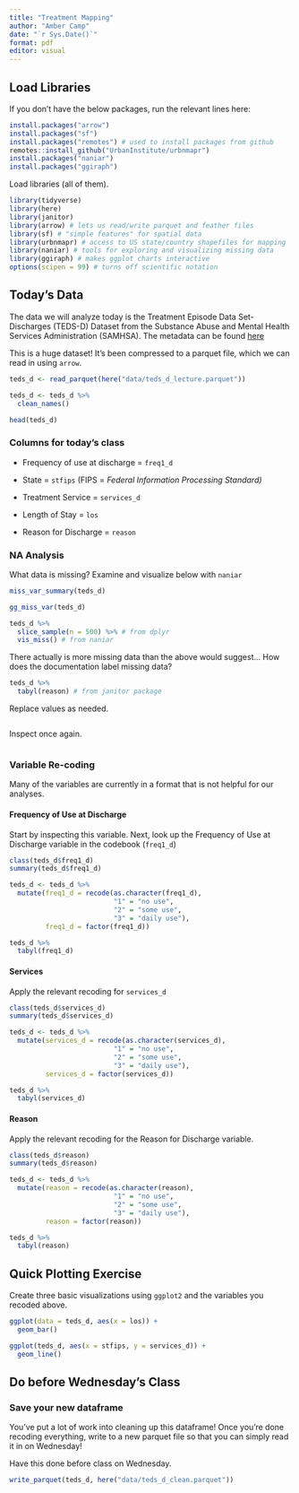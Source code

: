 ```yaml
---
title: "Treatment Mapping"
author: "Amber Camp" 
date: "`r Sys.Date()`"
format: pdf
editor: visual
---
```


## Load Libraries

If you don't have the below packages, run the relevant lines here:

```r
install.packages("arrow")
install.packages("sf")
install.packages("remotes") # used to install packages from github
remotes::install_github("UrbanInstitute/urbnmapr")
install.packages("naniar")
install.packages("ggiraph")
```

Load libraries (all of them).

```r
library(tidyverse)
library(here)
library(janitor) 
library(arrow) # lets us read/write parquet and feather files
library(sf) # "simple features" for spatial data
library(urbnmapr) # access to US state/country shapefiles for mapping
library(naniar) # tools for exploring and visualizing missing data
library(ggiraph) # makes ggplot charts interactive
options(scipen = 99) # turns off scientific notation
```

## Today's Data

The data we will analyze today is the Treatment Episode Data Set-Discharges (TEDS-D) Dataset from the Substance Abuse and Mental Health Services Administration (SAMHSA). The metadata can be found [here](https://www.samhsa.gov/data/system/files/media-puf-file/TEDS-D-2021-DS0001-info-codebook.pdf)

This is a huge dataset! It's been compressed to a parquet file, which we can read in using `arrow`.

```r
teds_d <- read_parquet(here("data/teds_d_lecture.parquet"))

teds_d <- teds_d %>%
  clean_names()

head(teds_d)
```

### Columns for today's class

-   Frequency of use at discharge = `freq1_d`

-   State = `stfips` (FIPS = *Federal Information Processing Standard)*

-   Treatment Service = `services_d`

-   Length of Stay = `los`

-   Reason for Discharge = `reason`

### NA Analysis

What data is missing? Examine and visualize below with `naniar`

```r
miss_var_summary(teds_d)

gg_miss_var(teds_d)

teds_d %>%
  slice_sample(n = 500) %>% # from dplyr
  vis_miss() # from naniar
```

There actually is more missing data than the above would suggest... How does the documentation label missing data?

```r
teds_d %>% 
  tabyl(reason) # from janitor package
```

Replace values as needed.

```r


```

Inspect once again.

```r

```

### Variable Re-coding

Many of the variables are currently in a format that is not helpful for our analyses.

#### Frequency of Use at Discharge

Start by inspecting this variable. Next, look up the Frequency of Use at Discharge variable in the codebook (`freq1_d`)

```r
class(teds_d$freq1_d)
summary(teds_d$freq1_d)

teds_d <- teds_d %>%
  mutate(freq1_d = recode(as.character(freq1_d),
                          "1" = "no use",
                          "2" = "some use",
                          "3" = "daily use"),
         freq1_d = factor(freq1_d))

teds_d %>%
  tabyl(freq1_d)
```

#### Services

Apply the relevant recoding for `services_d`

```r
class(teds_d$services_d)
summary(teds_d$services_d)

teds_d <- teds_d %>%
  mutate(services_d = recode(as.character(services_d),
                          "1" = "no use",
                          "2" = "some use",
                          "3" = "daily use"),
         services_d = factor(services_d))

teds_d %>%
  tabyl(services_d)
```

#### Reason

Apply the relevant recoding for the Reason for Discharge variable.

```r
class(teds_d$reason)
summary(teds_d$reason)

teds_d <- teds_d %>%
  mutate(reason = recode(as.character(reason),
                          "1" = "no use",
                          "2" = "some use",
                          "3" = "daily use"),
         reason = factor(reason))

teds_d %>%
  tabyl(reason)
```

## Quick Plotting Exercise

Create three basic visualizations using `ggplot2` and the variables you recoded above.

```r
ggplot(data = teds_d, aes(x = los)) + 
  geom_bar()

ggplot(teds_d, aes(x = stfips, y = services_d)) +
  geom_line()
```

## Do before Wednesday's Class

### Save your new dataframe

You've put a lot of work into cleaning up this dataframe! Once you're done recoding everything, write to a new parquet file so that you can simply read it in on Wednesday!

Have this done before class on Wednesday.

```r
write_parquet(teds_d, here("data/teds_d_clean.parquet"))
```
